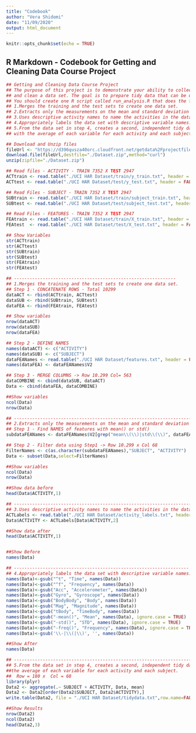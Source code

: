 ---
title: "Codebook"
author: "Vera Shidomi"
date: "11/09/2020"
output: html_document
---

```{r setup, include=FALSE}
knitr::opts_chunk$set(echo = TRUE)
```

## R Markdown - Codebook for Getting and Cleaning Data Course Project

```{r cars}
## Getting and Cleaning Data Course Project
## The purpose of this project is to demonstrate your ability to collect, work with, 
## and clean a data set. The goal is to prepare tidy data that can be used for later analysis.
## You should create one R script called run_analysis.R that does the following.
## 1.Merges the training and the test sets to create one data set.
## 2.Extracts only the measurements on the mean and standard deviation for each measurement.
## 3.Uses descriptive activity names to name the activities in the data set
## 4.Appropriately labels the data set with descriptive variable names.
## 5.From the data set in step 4, creates a second, independent tidy data set 
## with the average of each variable for each activity and each subject.

## Download and Unzip files
fileUrl <- "https://d396qusza40orc.cloudfront.net/getdata%2Fprojectfiles%2FUCI%20HAR%20Dataset.zip"
download.file(fileUrl,destfile="./Dataset.zip",method="curl")
unzip(zipfile="./Dataset.zip")

## Read files - ACTIVITY - TRAIN 7352 X TEST 2947
ACTtrain <- read.table("./UCI HAR Dataset/train/y_train.txt", header = FALSE) 
ACTtest <- read.table("./UCI HAR Dataset/test/y_test.txt", header = FALSE) 

## Read Files - SUBJECT - TRAIN 7352 X TEST 2947
SUBtrain <- read.table("./UCI HAR Dataset/train/subject_train.txt", header = FALSE) 
SUBtest <- read.table("./UCI HAR Dataset/test/subject_test.txt", header = FALSE)

## Read Files - FEATURES - TRAIN 7352 X TEST 2947
FEAtrain <- read.table("./UCI HAR Dataset/train/X_train.txt", header = FALSE) 
FEAtest  <- read.table("./UCI HAR Dataset/test/X_test.txt", header = FALSE) 

## Show Variables
str(ACTtrain)
str(ACTtest)
str(SUBtrain)
str(SUBtest)
str(FEAtrain)
str(FEAtest)

## --------------------------------------------------------------
## 1.Merges the training and the test sets to create one data set.
## Step 1 - CONCATENATE ROWS - Total 10299
dataACT <- rbind(ACTtrain, ACTtest)
dataSUB <- rbind(SUBtrain, SUBtest)
dataFEA <- rbind(FEAtrain, FEAtest)

## Show variables
nrow(dataACT)
nrow(dataSUB)
nrow(dataFEA)

## Step 2 - DEFINE NAMES
names(dataACT) <- c("ACTIVITY")
names(dataSUB) <- c("SUBJECT")
dataFEANames <- read.table("./UCI HAR Dataset/features.txt", header = FALSE) 
names(dataFEA) <- dataFEANames$V2

## Step 3 - MERGE COLUMNS -> Row 10.299 Col= 563
dataCOMBINE <- cbind(dataSUB, dataACT)
Data <- cbind(dataFEA, dataCOMBINE)

##Show variables
ncol(Data)
nrow(Data)

## ----------------------------------------------------------------------------------------
## 2.Extracts only the measurements on the mean and standard deviation for each measurement.
## Step 1 - Find NAMES of features with mean() or std()
subdataFEANames <- dataFEANames$V2[grep("mean\\(\\)|std\\(\\)", dataFEANames$V2)]

## Step 2 - Filter data using Step1 -> Row 10.299 x Col 68
FilterNames <- c(as.character(subdataFEANames),"SUBJECT", "ACTIVITY")
Data <- subset(Data,select=FilterNames)

##Show variables
ncol(Data)
nrow(Data)

##Show data before
head(Data$ACTIVITY,1)

## ------------------------------------------------------------------------
## 3.Uses descriptive activity names to name the activities in the data set
ACTLabels <- read.table("./UCI HAR Dataset/activity_labels.txt", header = FALSE) 
Data$ACTIVITY <- ACTLabels[Data$ACTIVITY,2]

##Show data after
head(Data$ACTIVITY,1)


##Show Before
names(Data)

## -------------------------------------------------------------------
## 4.Appropriately labels the data set with descriptive variable names.
names(Data)<-gsub("^t", "Time", names(Data))
names(Data)<-gsub("^f", "Frequency", names(Data))
names(Data)<-gsub("Acc", "Accelerometer", names(Data))
names(Data)<-gsub("Gyro", "Gyroscope", names(Data))
names(Data)<-gsub("BodyBody", "Body", names(Data))
names(Data)<-gsub("Mag", "Magnitude", names(Data))
names(Data)<-gsub("tBody", "TimeBody", names(Data))
names(Data)<-gsub("-mean()", "Mean", names(Data), ignore.case = TRUE)
names(Data)<-gsub("-std()", "STD", names(Data), ignore.case = TRUE)
names(Data)<-gsub("-freq()", "Frequency", names(Data), ignore.case = TRUE)
names(Data)<-gsub('\\-|\\(|\\)', '', names(Data))

##Show After
names(Data)

## -------------------------------------------------------------------------------
## 5.From the data set in step 4, creates a second, independent tidy data set with
##the average of each variable for each activity and each subject.
##  Row = 180 x  Col = 68
library(plyr)
Data2 <- aggregate(.~ SUBJECT + ACTIVITY, Data, mean)
Data2 <- Data2[order(Data2$SUBJECT, Data2$ACTIVITY),]
write.table(Data2, file = "./UCI HAR Dataset/tidydata.txt",row.name=FALSE)

##Show Results
nrow(Data2)
ncol(Data2)
head(Data2,3)

```

```{r pressure, echo=FALSE}

```

